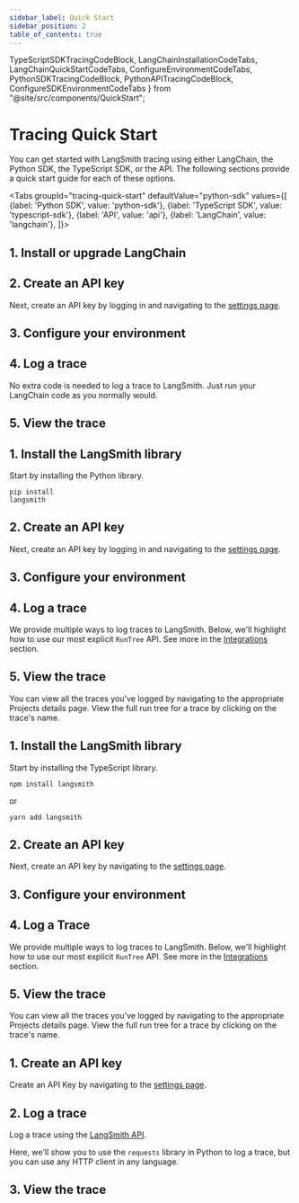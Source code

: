 ```yaml
---
sidebar_label: Quick Start
sidebar_position: 2
table_of_contents: true
---
```


TypeScriptSDKTracingCodeBlock,
LangChainInstallationCodeTabs,
LangChainQuickStartCodeTabs,
ConfigureEnvironmentCodeTabs,
PythonSDKTracingCodeBlock,
PythonAPITracingCodeBlock,
ConfigureSDKEnvironmentCodeTabs
} from "@site/src/components/QuickStart";

# Tracing Quick Start

You can get started with LangSmith tracing using either LangChain, the Python SDK, the TypeScript SDK, or the API. The following sections provide a quick start guide for each of these options.

<Tabs
    groupId="tracing-quick-start"
    defaultValue="python-sdk"
    values={[
        {label: 'Python SDK', value: 'python-sdk'},
        {label: 'TypeScript SDK', value: 'typescript-sdk'},
        {label: 'API', value: 'api'},
        {label: 'LangChain', value: 'langchain'},
    ]}>
    <TabItem value="langchain">
    <h2>1. Install or upgrade LangChain</h2>
    <LangChainInstallationCodeTabs />
    <h2>2. Create an API key</h2>
    <p>Next, create an API key by logging in and navigating to the <a href="https://smith.langchain.com/settings">settings page</a>.</p>
    <h2>3. Configure your environment</h2>
    <ConfigureEnvironmentCodeTabs />
    <h2>4. Log a trace</h2>
    <p>No extra code is needed to log a trace to LangSmith. Just run your LangChain code as you normally would.</p>
    <LangChainQuickStartCodeTabs />
    <h2>5. View the trace</h2>
</TabItem>
    <TabItem value="python-sdk">
    <h2>1. Install the LangSmith library</h2>
    <p>Start by installing the Python library.</p>
    <pre><code>pip install langsmith</code></pre>
    <h2>2. Create an API key</h2>
    <p>Next, create an API key by logging in and navigating to the <a href="https://smith.langchain.com/settings">settings page</a>.</p>
    <h2>3. Configure your environment</h2>
    <ConfigureSDKEnvironmentCodeTabs />
    <h2>4. Log a trace</h2>
    <p>We provide multiple ways to log traces to LangSmith. Below, we'll highlight how to use our most explicit <code>RunTree</code> API. See more in the <a href="./integrations">Integrations</a> section.</p>
    <PythonSDKTracingCodeBlock />
    <h2>5. View the trace</h2>
    <p>You can view all the traces you've logged by navigating to the appropriate Projects details page. View the full run tree for a trace by clicking on the trace's name.</p>
</TabItem>
    <TabItem value="typescript-sdk">
    <h2>1. Install the LangSmith library</h2>
    <p>Start by installing the TypeScript library.</p>
    <pre><code>npm install langsmith</code></pre>
    or
    <pre><code>yarn add langsmith</code></pre>
    <h2>2. Create an API key</h2>
    <p>Next, create an API key by navigating to the <a href="https://smith.langchain.com/settings">settings page</a>.</p>
    <h2>3. Configure your environment</h2>
    <ConfigureSDKEnvironmentCodeTabs />
    <h2>4. Log a Trace</h2>
    <p>We provide multiple ways to log traces to LangSmith. Below, we'll highlight how to use our most explicit <code>RunTree</code> API. See more in the <a href="./integrations">Integrations</a> section.</p>
    <TypeScriptSDKTracingCodeBlock />
    <h2>5. View the trace</h2>
    <p>You can view all the traces you've logged by navigating to the appropriate Projects details page. View the full run tree for a trace by clicking on the trace's name.</p>
</TabItem>
    <TabItem value="api">
    <h2>1. Create an API key</h2>
    <p>Create an API Key by navigating to the <a href="https://smith.langchain.com/settings">settings page</a>.</p>
    <h2>2. Log a trace</h2>
    <p>Log a trace using the <a href="./api-reference">LangSmith API</a>.</p>
    <p>Here, we'll show you to use the <code>requests</code> library in Python to log a trace, but you can use any HTTP client in any language.</p>
    <PythonAPITracingCodeBlock />
    <h2>3. View the trace</h2>
</TabItem>
</Tabs>
